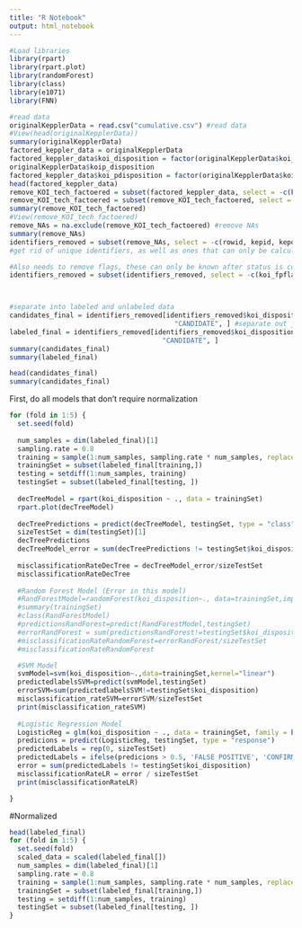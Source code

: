 ```yaml
---
title: "R Notebook"
output: html_notebook
---
```

```r
#Load libraries
library(rpart)
library(rpart.plot)
library(randomForest)
library(class)
library(e1071)
library(FNN)
```



```r
#read data
originalKepplerData = read.csv("cumulative.csv") #read data
#View(head(originalKepplerData))
summary(originalKepplerData)
factored_keppler_data = originalKepplerData
factored_keppler_data$koi_disposition = factor(originalKepplerData$koi_disposition) #factor character data
originalKepplerData$koip_disposition
factored_keppler_data$koi_pdisposition = factor(originalKepplerData$koi_pdisposition)
head(factored_keppler_data)
remove_KOI_tech_factoered = subset(factored_keppler_data, select = -c(koi_teq_err1)) #remove all-NA columns
remove_KOI_tech_factoered = subset(remove_KOI_tech_factoered, select = -c(koi_teq_err2))
summary(remove_KOI_tech_factoered)
#View(remove_KOI_tech_factoered)
remove_NAs = na.exclude(remove_KOI_tech_factoered) #remove NAs
summary(remove_NAs)
identifiers_removed = subset(remove_NAs, select = -c(rowid, kepid, kepoi_name, kepler_name, koi_pdisposition, koi_score))
#get rid of unique identifiers, as well as ones that can only be calculated once you know the outcome, like Koi_Pdisposition and koi_score

#Also needs to remove flags, these can only be known after status is confirmed
identifiers_removed = subset(identifiers_removed, select = -c(koi_fpflag_ss, koi_fpflag_ec, koi_fpflag_co, koi_fpflag_nt, koi_tce_plnt_num, koi_tce_delivname))



#separate into labeled and unlabeled data
candidates_final = identifiers_removed[identifiers_removed$koi_disposition ==
                                         "CANDIDATE", ] #separate out just the candidates
labeled_final = identifiers_removed[identifiers_removed$koi_disposition !=
                                      "CANDIDATE", ]
summary(candidates_final)
summary(labeled_final)

head(candidates_final)
summary(candidates_final)
```
First, do all models that don't require normalization
```r
for (fold in 1:5) {
  set.seed(fold)
  
  num_samples = dim(labeled_final)[1]
  sampling.rate = 0.8
  training = sample(1:num_samples, sampling.rate * num_samples, replace = FALSE)
  trainingSet = subset(labeled_final[training,])
  testing = setdiff(1:num_samples, training)
  testingSet = subset(labeled_final[testing, ])
  
  decTreeModel = rpart(koi_disposition ~ ., data = trainingSet)
  rpart.plot(decTreeModel)
  
  decTreePredictions = predict(decTreeModel, testingSet, type = "class")
  sizeTestSet = dim(testingSet)[1]
  decTreePredictions
  decTreeModel_error = sum(decTreePredictions != testingSet$koi_disposition)
  
  misclassificationRateDecTree = decTreeModel_error/sizeTestSet
  misclassificationRateDecTree
    
  #Random Forest Model (Error in this model)
  #RandForestModel=randomForest(koi_disposition~., data=trainingSet,importance=TRUE, ntree=100)
  #summary(trainingSet)
  #class(RandForestModel)
  #predictionsRandForest=predict(RandForestModel,testingSet)
  #errorRandForest = sum(predictionsRandForest!=testingSet$koi_disposition)
  #misclassificationRateRandomForest=errorRandForest/sizeTestSet
  #misclassificationRateRandomForest  

  #SVM Model
  svmModel=svm(koi_disposition~.,data=trainingSet,kernel="linear")
  predictedlabelsSVM=predict(svmModel,testingSet)
  errorSVM=sum(predictedlabelsSVM!=testingSet$koi_disposition)
  misclassification_rateSVM=errorSVM/sizeTestSet
  print(misclassification_rateSVM)
  
  #Logistic Regression Model
  LogisticReg = glm(koi_disposition ~ ., data = trainingSet, family = binomial(logit))
  predicions = predict(LogisticReg, testingSet, type = "response")
  predictedLabels = rep(0, sizeTestSet) 
  predictedLabels = ifelse(predicions > 0.5, 'FALSE POSITIVE', 'CONFIRMED') 
  error = sum(predictedLabels != testingSet$koi_disposition)
  misclassificationRateLR = error / sizeTestSet
  print(misclassificationRateLR)

}
```
#Normalized
```r
head(labeled_final)
for (fold in 1:5) {
  set.seed(fold)
  scaled_data = scaled(labeled_final[])
  num_samples = dim(labeled_final)[1]
  sampling.rate = 0.8
  training = sample(1:num_samples, sampling.rate * num_samples, replace = FALSE)
  trainingSet = subset(labeled_final[training,])
  testing = setdiff(1:num_samples, training)
  testingSet = subset(labeled_final[testing, ])
}
```

```r

```
 
 